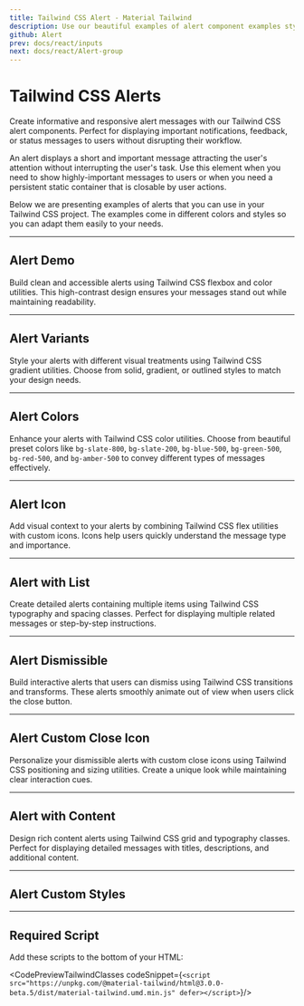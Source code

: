 ```yaml
---
title: Tailwind CSS Alert - Material Tailwind
description: Use our beautiful examples of alert component examples styled with Tailwind CSS to provide contextual feedback messages for typical user actions.
github: Alert
prev: docs/react/inputs
next: docs/react/Alert-group
---
```


<InfoBadge />

# Tailwind CSS Alerts

Create informative and responsive alert messages with our Tailwind CSS alert components. Perfect for displaying important notifications, feedback, or status messages to users without disrupting their workflow.

An alert displays a short and important message attracting the user's attention without interrupting the user's task. Use this element when you need to show highly-important messages to users or when you need a persistent static container that is closable by user actions.

Below we are presenting examples of alerts that you can use in your Tailwind CSS project. The examples come in different colors and styles so you can adapt them easily to your needs.

---

## Alert Demo

Build clean and accessible alerts using Tailwind CSS flexbox and color utilities. This high-contrast design ensures your messages stand out while maintaining readability.

<PreviewWithCode relativePath="alert/alert-demo.tsx" language="html" />

---

## Alert Variants

Style your alerts with different visual treatments using Tailwind CSS gradient utilities. Choose from solid, gradient, or outlined styles to match your design needs.

<PreviewWithCode relativePath="alert/alert-variants.tsx" language="html" />

---

## Alert Colors

Enhance your alerts with Tailwind CSS color utilities. Choose from beautiful preset colors like `bg-slate-800`, `bg-slate-200`, `bg-blue-500`, `bg-green-500`, `bg-red-500`, and `bg-amber-500` to convey different types of messages effectively.

<PreviewWithCode relativePath="alert/alert-colors.tsx" language="html" />

---

## Alert Icon

Add visual context to your alerts by combining Tailwind CSS flex utilities with custom icons. Icons help users quickly understand the message type and importance.

<PreviewWithCode relativePath="alert/alert-icon.tsx" language="html" />

---

## Alert with List

Create detailed alerts containing multiple items using Tailwind CSS typography and spacing classes. Perfect for displaying multiple related messages or step-by-step instructions.

<PreviewWithCode relativePath="alert/alert-with-list.tsx" language="html" />

---

## Alert Dismissible

Build interactive alerts that users can dismiss using Tailwind CSS transitions and transforms. These alerts smoothly animate out of view when users click the close button.

<PreviewWithCode relativePath="alert/alert-dismissible.tsx" language="html" />

---

## Alert Custom Close Icon

Personalize your dismissible alerts with custom close icons using Tailwind CSS positioning and sizing utilities. Create a unique look while maintaining clear interaction cues.

<PreviewWithCode relativePath="alert/alert-custom-close-icon.tsx" language="html" />

---

## Alert with Content

Design rich content alerts using Tailwind CSS grid and typography classes. Perfect for displaying detailed messages with titles, descriptions, and additional content.

<PreviewWithCode relativePath="alert/alert-with-content.tsx" language="html" />

---

## Alert Custom Styles

<PreviewWithCode relativePath="alert/alert-custom-styles.tsx" language="html" />

---

## Required Script
Add these scripts to the bottom of your HTML:

<CodePreviewTailwindClasses codeSnippet={`<script src="https://unpkg.com/@material-tailwind/html@3.0.0-beta.5/dist/material-tailwind.umd.min.js" defer></script>`}/>
